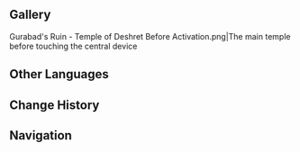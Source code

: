 {{Location Infobox
|image        = Gurabad's Ruin - Temple of Deshret.png
|type         = Subarea
|region       = Sumeru
|subregion    = Great Red Sand
|area         = Desert of Hadramaveth
}}
{{Location Intro|description=<p>The area is unlocked during {{Quest|The Temple Where Sand Flows Like Tears}}.</p>}}
<!--
==Points of Interest==
{{Locations by Category Table|type=Points of Interest}}
--><!--
==Quests==
{{Quests by Category List|heo=1}}
--><!--
==Features==
===Exploration===
''(To be added.)''
--><!--
===Enemies===
<!--
====Normal Bosses====
* {{Enemy}}
====Elite Enemies====
====Common Enemies====
--><!--
===Local Specialties===
''(To be added.)''
--><!--
===Interactables===
==Trivia==
-->
==Gallery==
<gallery>
Gurabad's Ruin - Temple of Deshret Before Activation.png|The main temple before touching the central device
</gallery>

==Other Languages==
{{Other Languages
|en      = Gurabad's Ruin - Temple of Deshret
|zhs     = 居尔城墟・赤王神殿
|zhs_rm  = Jū'ěr-chéng Xū - Chìwáng Shéndiàn
|zht     = 居爾城墟・赤王神殿
|zht_rm  = Jū'ěr-chéng Xū - Chìwáng Shéndiàn
|zh_tl   = Gur City Ruins - Red King Shrine
|ja      = ジュラバド廃都・キングデシェレト神殿
|ja_rm   = Jurabado Haito - Kingu Deshereto Shinden
|ja_tl   = Jurabad Ruined Capital - King Deshret Shrine
|ko      = 구라바드 폐허・적왕 신전
|ko_tl   = Gurabad Ruins - Red King Temple
|es      = Ruinas de Gurabad - Templo del Rey Deshret
|es_tl   = Ruins of Gurabad - Temple of King Deshret
|fr      = Ruines de Gurabad : Temple du roi Deshret
|fr_tl   = Gurabad's Ruins: Temple of King Deshret
|ru      = Руины Гюрабада: Храм Дешрета
|ru_tl   = Gurabad's Ruins: Temple of Deshret
|th      = Gurabad's Ruin - Temple of Deshret
|vi      = Phế Tích Gurabad - Thần Điện Deshret
|vi_tl   = 
|de      = Ruinen von Gurabad – Tempel König Deshrets
|de_tl   = 
|id      = Gurabad's Ruin - Temple of Deshret
|pt      = Ruínas de Gurabad: Santuário do Rei Deshret
|pt_tl   = 
|tr      = Gurabad Harabeleri - Deshret Tapınağı
|tr_tl   = 
|it      = Rovine di Gurabad, Tempio di Deshret
|it_tl   = Ruins of Gurabad, Temple of Deshret
}}

==Change History==
{{Change History|3.4}}

==Navigation==
{{Area Navbox|Sumeru}}